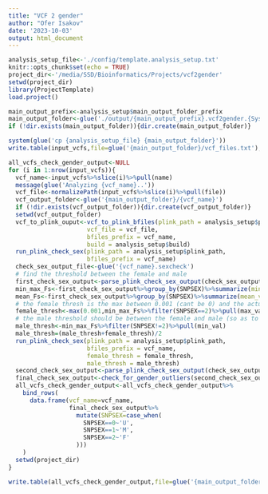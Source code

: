 ```yaml
---
title: "VCF 2 gender"
author: "Ofer Isakov"
date: '2023-10-03'
output: html_document
---
```


```r
analysis_setup_file<-'./config/template.analysis_setup.txt'
knitr::opts_chunk$set(echo = TRUE)
project_dir<-'/media/SSD/Bioinformatics/Projects/vcf2gender'
setwd(project_dir)
library(ProjectTemplate)
load.project()
```

```r
main_output_prefix<-analysis_setup$main_output_folder_prefix
main_output_folder<-glue('./output/{main_output_prefix}.vcf2gender.{Sys.Date()}')
if (!dir.exists(main_output_folder)){dir.create(main_output_folder)}

system(glue('cp {analysis_setup_file} {main_output_folder}'))
write.table(input_vcfs,file=glue('{main_output_folder}/vcf_files.txt'),row.names = F,sep='\t')
```

```r
all_vcfs_check_gender_output<-NULL
for (i in 1:nrow(input_vcfs)){
  vcf_name<-input_vcfs%>%slice(i)%>%pull(name)
  message(glue('Analyzing {vcf_name}..'))
  vcf_file<-normalizePath(input_vcfs%>%slice(i)%>%pull(file))
  vcf_output_folder<-glue('{main_output_folder}/{vcf_name}')
  if (!dir.exists(vcf_output_folder)){dir.create(vcf_output_folder)}
  setwd(vcf_output_folder)
  vcf_to_plink_ouput<-vcf_to_plink_bfiles(plink_path = analysis_setup$plink_path,
                      vcf_file = vcf_file,
                      bfiles_prefix = vcf_name,
                      build = analysis_setup$build)
  run_plink_check_sex(plink_path = analysis_setup$plink_path,
                      bfiles_prefix = vcf_name)
  check_sex_output_file<-glue('{vcf_name}.sexcheck')
  # find the threshold between the female and male
  first_check_sex_output<-parse_plink_check_sex_output(check_sex_output_file)
  min_max_Fs<-first_check_sex_output%>%group_by(SNPSEX)%>%summarize(min_val=min(F),max_val=max(F))
  mean_Fs<-first_check_sex_output%>%group_by(SNPSEX)%>%summarize(mean_val=mean(F))
  # the female thresh is the max between 0.001 (cant be 0) and the actual minimal threshold
  female_thresh<-max(0.001,min_max_Fs%>%filter(SNPSEX==2)%>%pull(max_val))
  # the male threshold should be between the female and male (so as to be lower than the lowest male but higher than highest female)
  male_thresh<-min_max_Fs%>%filter(SNPSEX!=2)%>%pull(min_val)
  male_thresh=(male_thresh+female_thresh)/2
  run_plink_check_sex(plink_path = analysis_setup$plink_path,
                      bfiles_prefix = vcf_name,
                      female_thresh = female_thresh,
                      male_thresh = male_thresh)
  second_check_sex_output<-parse_plink_check_sex_output(check_sex_output_file)
  final_check_sex_output<-check_for_gender_outliers(second_check_sex_output)
  all_vcfs_check_gender_output<-all_vcfs_check_gender_output%>%
    bind_rows(
      data.frame(vcf_name=vcf_name,
                 final_check_sex_output%>%
                   mutate(SNPSEX=case_when(
                     SNPSEX==0~'U',
                     SNPSEX==1~'M',
                     SNPSEX==2~'F'
                   )))
    )
  setwd(project_dir)
}

write.table(all_vcfs_check_gender_output,file=glue('{main_output_folder}/{main_output_prefix}.check_sex_outuput.{Sys.Date()}.txt'),sep='\t')
```